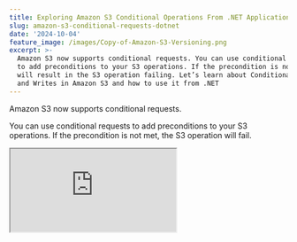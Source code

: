 ```yaml
---
title: Exploring Amazon S3 Conditional Operations From .NET Application
slug: amazon-s3-conditional-requests-dotnet
date: '2024-10-04'
feature_image: /images/Copy-of-Amazon-S3-Versioning.png
excerpt: >-
  Amazon S3 now supports conditional requests. You can use conditional requests
  to add preconditions to your S3 operations. If the precondition is not met it
  will result in the S3 operation failing. Let’s learn about Conditional Reads
  and Writes in Amazon S3 and how to use it from .NET
---
```

Amazon S3 now supports conditional requests.

You can use conditional requests to add preconditions to your S3 operations. If the precondition is not met, the S3 operation will fail.

<iframe src="https://www.youtube.com/embed/DGLPNKPmZJA?feature=oembed" />

There is no additional charge for conditional requests.

You are only charged existing rates for the applicable requests, including for failed requests.

Conditional reads and writes in Amazon S3 help ensure data consistency and prevent conflicts in concurrent environments.

By specifying conditions you can avoid accidental overwrites, stale reads etc helping maintain data integrity.

Let’s explore both Conditional Reads and Conditional Writes in Amazon S3 and how to use them when building .NET applications.

This article is sponsored by AWS and is part of my [.NET on AWS Series](/blog/tag/aws/).

## Amazon S3 Conditional Writes From .NET

Amazon S3 [Conditional writes](https://docs.aws.amazon.com/AmazonS3/latest/userguide/conditional-writes.html) check for the existence of an object during the write operation.

The write operation will fail if an identical key name is found in the bucket.

This allows multiple clients to write to the same bucket without the risk of overwriting existing objects.

The `PutObject` and `CompleteMultipartUpload` API method supports conditional writes.

When making the API request, specify the `If-None-Match` HTTP header with the value '\*' (asterisk).

To use this from the .NET AWS S3 SDK, specify the `IfNoneMatch` property on the `PutObjectRequest` as shown below.

```csharp
await s3Client.PutObjectAsync(new PutObjectRequest()
{
    BucketName = "<bucket-name>",
    Key = request.File.FileName,
    InputStream = request.File.OpenReadStream(),
    IfNoneMatch = "*"
}, cancellationToken);
```

If a file with the same name exists in the bucket, the `PutObjectRequest` will fail with an exception - _Amazon.S3.AmazonS3Exception: At least one of the pre-conditions you specified did not hold_

If a file does not already exist, it is uploaded successfully.

### Amazon S3 Conditional Writes and Bucket Versioning

Amazon S3 versioning is a powerful feature that allows you to preserve, retrieve, and restore every version of every object in your bucket.

<PostCard 
  title="Enable Versioning on Your Amazon S3 Buckets"
  description="Amazon S3 versioning is a powerful feature that allows you to preserve, retrieve, and restore every version of every object in your bucket. In this post, let’s explore S3 versioning and how to use it when building .NET applications."
  slug="amazon-s3-versioning-dotnet/"
  image="/images/Enable-S3-Versioning.png"
/>

Conditional Requests work with versioning-enabled S3 buckets, too.

A new file is written only if a file with same name does not exists or if the current object version is a delete marker.

## Amazon S3 Conditional Reads From .NET

With conditional reads in Amazon S3, you can return an object based on the object's metadata (ETag or Last-Modified date).

Whenever an object is uploaded to Amazon S3, it automatically creates system-controlled metadata.

_An object's ETag is a string that represents its specific version. The Last-Modified date is metadata indicating either the object's creation date or its most recent modification, whichever is later._

Amazon S3 API supports conditional reads on `GET`, `HEAD` or `COPY` requests.

Conditional reads allow you to retrieve an object based on its ETag or Last-Modified date.

By specifying an ETag in your request, the object will be returned only if the ETag matches, ensuring that you retrieve or copy a specific version.

Similarly, by providing a Last-Modified date, the object will only be returned if modified after the specified date.

Below are the various HTTP headers supported with conditional reads.

-   **If-Match:** Returns object only if its ETag matches the provided value.
-   **If-Modified-Since:** Returns object only if it has been modified after the specified date.
-   **If-None-Match:** Returns object only if its ETag does not match the provided value.
-   **If-Unmodified-Since:** Returns the object only if it has not been modified after the specified date.

To use this from the .NET AWS S3 SDK, specify the `IfNoneMatch` property on the `GetObjectRequest` as shown below.

```csharp
var file = await s3Client.GetObjectAsync(new GetObjectRequest()
{
    BucketName = "user-service-large-messages",
    Key = fileName,
    EtagToMatch = etag
});
```

The above code returns a file only if the ETag value provided matches that on S3.

Similarly, you can use `EtagToNotMatch`, `ModifiedSinceDateUtc` or `UnmodifiedSinceDateUtc` property to specify read preconditions, depending on your use case.
